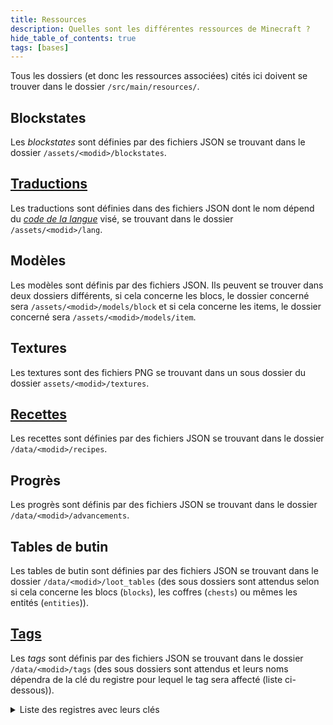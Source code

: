 ```yaml
---
title: Ressources
description: Quelles sont les différentes ressources de Minecraft ?
hide_table_of_contents: true
tags: [bases]
---
```


Tous les dossiers (et donc les ressources associées) cités ici doivent se trouver dans le dossier `/src/main/resources/`.

## Blockstates

Les _blockstates_ sont définies par des fichiers JSON se trouvant dans le dossier `/assets/<modid>/blockstates`.

## [Traductions](lang)

Les traductions sont définies dans des fichiers JSON dont le nom dépend du [_code de la langue_](https://minecraft.fandom.com/wiki/Language) visé, se trouvant dans le dossier `/assets/<modid>/lang`.

## Modèles

Les modèles sont définis par des fichiers JSON.
Ils peuvent se trouver dans deux dossiers différents, si cela concerne les blocs, le dossier concerné sera `/assets/<modid>/models/block` et si cela concerne les items, le dossier concerné sera `/assets/<modid>/models/item`.

## Textures

Les textures sont des fichiers PNG se trouvant dans un sous dossier du dossier `assets/<modid>/textures`.

## [Recettes](recipe)

Les recettes sont définies par des fichiers JSON se trouvant dans le dossier `/data/<modid>/recipes`.

## Progrès

Les progrès sont définis par des fichiers JSON se trouvant dans le dossier `/data/<modid>/advancements`.

## Tables de butin

Les tables de butin sont définies par des fichiers JSON se trouvant dans le dossier `/data/<modid>/loot_tables` (des sous dossiers sont attendus selon si cela concerne les blocs (`blocks`), les coffres (`chests`) ou mêmes les entités (`entities`)).

## [Tags](tags)

Les _tags_ sont définis par des fichiers JSON se trouvant dans le dossier `/data/<modid>/tags` (des sous dossiers sont attendus et leurs noms dépendra de la clé du registre pour lequel le tag sera affecté (liste ci-dessous)).

<details>

<summary>Liste des registres avec leurs clés</summary>

| Registre                                  | Clé                                                |
|-------------------------------------------|----------------------------------------------------|
| `SOUND_EVENT`                             | `sound_event`                                      |
| `FLUID`                                   | `fluid`                                            |
| `MOB_EFFECT`                              | `mob_effect`                                       |
| `BLOCK`                                   | `block`                                            |
| `ENCHANTMENT`                             | `enchantment`                                      |
| `ENTITY_TYPE`                             | `entity_type`                                      |
| `ITEM`                                    | `item`                                             |
| `POTION`                                  | `potion`                                           |
| `PARTICLE_TYPE`                           | `particle_type`                                    |
| `BLOCK_ENTITY_TYPE`                       | `block_entity_type`                                |
| `PAINTING_VARIANT`                        | `painting_variant`                                 |
| `CUSTOM_STAT`                             | `custom_stat`                                      |
| `CHUNK_STATUS`                            | `chunk_status`                                     |
| `RULE_TEST`                               | `rule_test`                                        |
| `RULE_BLOCK_ENTITY_MODIFIER`              | `rule_block_entity_modifier`                       |
| `POS_RULE_TEST`                           | `pos_rule_test`                                    |
| `MENU`                                    | `menu`                                             |
| `RECIPE_TYPE`                             | `recipe_type`                                      |
| `RECIPE_SERIALIZER`                       | `recipe_serializer`                                |
| `ATTRIBUTE`                               | `attribute`                                        |
| `GAME_EVENT`                              | `game_event`                                       |
| `POSITION_SOURCE_TYPE`                    | `position_source_type`                             |
| `COMMAND_ARGUMENT_TYPE`                   | `command_argument_type`                            |
| `STAT_TYPE`                               | `stat_type`                                        |
| `VILLAGER_TYPE`                           | `villager_type`                                    |
| `VILLAGER_PROFESSION`                     | `villager_profession`                              |
| `POINT_OF_INTEREST_TYPE`                  | `point_of_interest_type`                           |
| `MEMORY_MODULE_TYPE`                      | `memory_module_type`                               |
| `SENSOR_TYPE`                             | `sensor_type`                                      |
| `SCHEDULE`                                | `schedule`                                         |
| `ACTIVITY`                                | `activity`                                         |
| `LOOT_POOL_ENTRY_TYPE`                    | `loot_pool_entry_type`                             |
| `LOOT_FUNCTION_TYPE`                      | `loot_function_type`                               |
| `LOOT_CONDITION_TYPE`                     | `loot_condition_type`                              |
| `LOOT_NUMBER_PROVIDER_TYPE`               | `loot_number_provider_type`                        |
| `LOOT_NBT_PROVIDER_TYPE`                  | `loot_nbt_provider_type`                           |
| `LOOT_SCORE_PROVIDER_TYPE`                | `loot_score_provider_type`                         |
| `FLOAT_PROVIDER_TYPE`                     | `float_provider_type`                              |
| `INT_PROVIDER_TYPE`                       | `int_provider_type`                                |
| `HEIGHT_PROVIDER_TYPE`                    | `height_provider_type`                             |
| `BLOCK_PREDICATE_TYPE`                    | `block_predicate_type`                             |
| `CARVER`                                  | `worldgen/carver`                                  |
| `FEATURE`                                 | `worldgen/feature`                                 |
| `STRUCTURE_PLACEMENT`                     | `worldgen/structure_placement`                     |
| `STRUCTURE_PIECE`                         | `worldgen/structure_piece`                         |
| `STRUCTURE_TYPE`                          | `worldgen/structure_type`                          |
| `PLACEMENT_MODIFIER`                      | `worldgen/placement_modifier_type`                 |
| `BLOCK_STATE_PROVIDER_TYPE`               | `worldgen/block_state_provider_type`               |
| `FOLIAGE_PLACER_TYPE`                     | `worldgen/foliage_placer_type`                     |
| `TRUNK_PLACER_TYPE`                       | `worldgen/trunk_placer_type`                       |
| `ROOT_PLACER_TYPE`                        | `worldgen/root_placer_type`                        |
| `TREE_DECORATOR_TYPE`                     | `worldgen/tree_decorator_type`                     |
| `FEATURE_SIZE_TYPE`                       | `worldgen/feature_size_type`                       |
| `BIOME_SOURCE`                            | `worldgen/biome_source`                            |
| `CHUNK_GENERATOR`                         | `worldgen/chunk_generator`                         |
| `MATERIAL_CONDITION`                      | `worldgen/material_condition`                      |
| `MATERIAL_RULE`                           | `worldgen/material_rule`                           |
| `DENSITY_FUNCTION`                        | `worldgen/density_function`                        |
| `STRUCTURE_PROCESSOR`                     | `worldgen/structure_processor`                     |
| `STRUCTURE_POOL_ELEMENT`                  | `worldgen/structure_pool_element`                  |
| `CAT_VARIANT`                             | `cat_variant`                                      |
| `FROG_VARIANT`                            | `frog_variant`                                     |
| `BANNER_PATTERN`                          | `banner_pattern`                                   |
| `INSTRUMENT`                              | `instrument`                                       |
| `DECORATED_POT_PATTERNS`                  | `decorated_pot_patterns`                           |
| `CREATIVE_MODE_TAB`                       | `creative_mode_tab`                                |
| `DIMENSION_TYPE`                          | `dimension_type`                                   |
| `DIMENSION`                               | `dimension`                                        |
| `LEVEL_STEM`                              | `dimension`                                        |
| `NOISE_SETTINGS`                          | `worldgen/noise_settings`                          |
| `CONFIGURED_CARVER`                       | `worldgen/configured_carver`                       |
| `CONFIGURED_FEATURE`                      | `worldgen/configured_feature`                      |
| `PLACED_FEATURE`                          | `worldgen/placed_feature`                          |
| `STRUCTURE`                               | `worldgen/structure`                               |
| `STRUCTURE_SET`                           | `worldgen/structure_set`                           |
| `PROCESSOR_LIST`                          | `worldgen/processor_list`                          |
| `TEMPLATE_POOL`                           | `worldgen/template_pool`                           |
| `BIOME`                                   | `worldgen/biome`                                   |
| `NOISE`                                   | `worldgen/noise`                                   |
| `WORLD_PRESET`                            | `worldgen/world_preset`                            |
| `FLAT_LEVEL_GENERATOR_PRESET`             | `worldgen/flat_level_generator_preset`             |
| `DENSITY_FUNCTION_TYPE`                   | `worldgen/density_function_type`                   |
| `MULTI_NOISE_BIOME_SOURCE_PARAMETER_LIST` | `worldgen/multi_noise_biome_source_parameter_list` |
| `CHAT_TYPE`                               | `chat_type`                                        |
| `DAMAGE_TYPE`                             | `damage_type`                                      |
| `TRIM_MATERIAL`                           | `damage_type`                                      |
| `TRIM_PATTERN`                            | `damage_type`                                      |

</details>